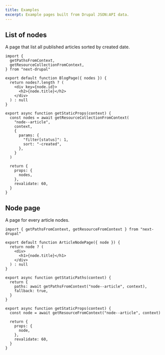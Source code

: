 ```yaml
---
title: Examples
excerpt: Example pages built from Drupal JSON:API data.
---
```


## List of nodes

A page that list all published articles sorted by created date.

```tsx title=pages/index.tsx
import {
  getPathsFromContext,
  getResourceCollectionFromContext,
} from "next-drupal"

export default function BlogPage({ nodes }) {
  return nodes?.length ? (
    <div key={node.id}>
      <h2>{node.title}</h2>
    </div>
  ) : null
}

export async function getStaticProps(context) {
  const nodes = await getResourceCollectionFromContext(
    "node--article",
    context,
    {
      params: {
        "filter[status]": 1,
        sort: "-created",
      },
    }
  )

  return {
    props: {
      nodes,
    },
    revalidate: 60,
  }
}
```

## Node page

A page for every article nodes.

```tsx title=pages/[...slug].tsx
import { getPathsFromContext, getResourceFromContext } from "next-drupal"

export default function ArticleNodePage({ node }) {
  return node ? (
    <div>
      <h1>{node.title}</h1>
    </div>
  ) : null
}

export async function getStaticPaths(context) {
  return {
    paths: await getPathsFromContext("node--article", context),
    fallback: true,
  }
}

export async function getStaticProps(context) {
  const node = await getResourceFromContext("node--article", context)

  return {
    props: {
      node,
    },
    revalidate: 60,
  }
}
```
